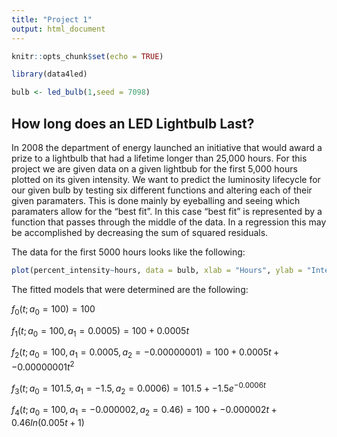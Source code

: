 ```yaml
---
title: "Project 1"
output: html_document
---
```


```r
knitr::opts_chunk$set(echo = TRUE)
```


```r
library(data4led)

bulb <- led_bulb(1,seed = 7098)
```

## How long does an LED Lightbulb Last?

In 2008 the department of energy launched an initiative that would award a prize to a lightbulb that had a lifetime longer than 25,000 hours. For this project we are given data on a given lightbub for the first 5,000 hours plotted on its given intensity. We want to predict the luminosity lifecycle for our given bulb by testing six different functions and altering each of their given paramaters. This is done mainly by eyeballing and seeing which paramaters allow for the "best fit". In this case "best fit" is represented by a function that passes through the middle of the data. In a regression this may be accomplished by decreasing the sum of squared residuals.

The data for the first 5000 hours looks like the following:

```r
plot(percent_intensity~hours, data = bulb, xlab = "Hours", ylab = "Intensity (%)", pch = 20)
```


The fitted models that were determined are the following:

$f_0(t;a_0 = 100)= 100$

$f_1(t;a_0 = 100, a_1 = 0.0005) = 100 + 0.0005t$

$f_2(t;a_0 = 100, a_1 = 0.0005, a_2 = -0.00000001) = 100 + 0.0005t+-0.00000001t^2$

$f_3(t;a_0 = 101.5, a_1 = -1.5, a_2 = 0.0006) = 101.5 + -1.5e^{-0.0006t}$

$f_4(t;a_0 = 100, a_1 = -0.000002, a_2 = 0.46) = 100 + -0.000002t+0.46ln(0.005t + 1)$

